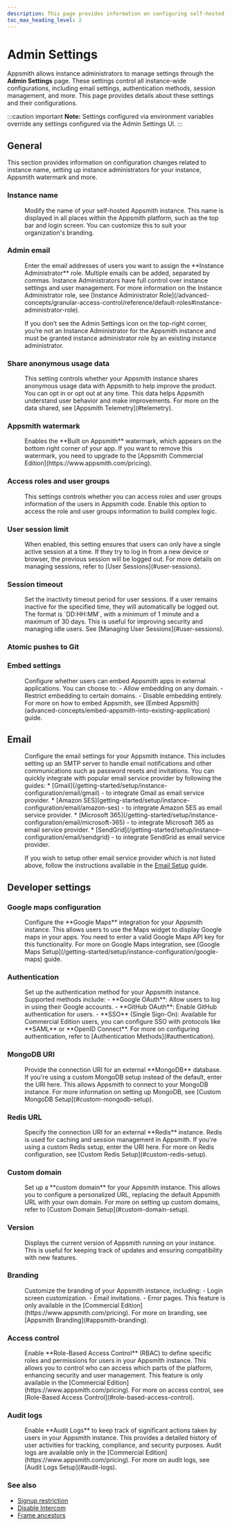 ```yaml
---
description: This page provides information on configuring self-hosted Appsmith instance using Admin settings UI.
toc_max_heading_level: 2
---
```

# Admin Settings

Appsmith allows instance administrators to manage settings through the **Admin Settings** page. These settings control all instance-wide configurations, including email settings, authentication methods, session management, and more. This page provides details about these settings and their configurations. 

:::caution important
 **Note:** Settings configured via environment variables override any settings configured via the Admin Settings UI.
:::

## General

This section provides information on configuration changes related to instance name, setting up instance administrators for your instance, Appsmith watermark and more.

### Instance name

<dd>
Modify the name of your self-hosted Appsmith instance. This name is displayed in all places within the Appsmith platform, such as the top bar and login screen. You can customize this to suit your organization's branding.
</dd>

### Admin email

<dd>
Enter the email addresses of users you want to assign the **Instance Administrator** role. Multiple emails can be added, separated by commas. Instance Administrators have full control over instance settings and user management. For more information on the Instance Administrator role, see [Instance Administrator Role](/advanced-concepts/granular-access-control/reference/default-roles#instance-administrator-role). 

If you don’t see the Admin Settings icon on the top-right corner, you’re not an Instance Administrator for the Appsmith instance and must be granted instance administrator role by an existing instance administrator. 
</dd>

### Share anonymous usage data

<dd>
This setting controls whether your Appsmith instance shares anonymous usage data with Appsmith to help improve the product. You can opt in or opt out at any time. This data helps Appsmith understand user behavior and make improvements.
For more on the data shared, see [Appsmith Telemetry](#telemetry).
</dd>

### Appsmith watermark

<dd>
Enables the **Built on Appsmith** watermark, which appears on the bottom right corner of your app. If you want to remove this watermark, you need to upgrade to the [Appsmith Commercial Edition](https://www.appsmith.com/pricing).
</dd>

### Access roles and user groups 
<dd>
This settings controls whether you can access roles and user groups information of the users in Appsmith code. Enable this option to access the role and user groups information to build complex logic.
</dd> 


### User session limit

<dd>
When enabled, this setting ensures that users can only have a single active session at a time. If they try to log in from a new device or browser, the previous session will be logged out.
For more details on managing sessions, refer to [User Sessions](#user-sessions).
</dd>


### Session timeout

<dd>
Set the inactivity timeout period for user sessions. If a user remains inactive for the specified time, they will automatically be logged out. The format is `DD:HH:MM`, with a minimum of 1 minute and a maximum of 30 days.
This is useful for improving security and managing idle users. See [Managing User Sessions](#user-sessions).
</dd>

### Atomic pushes to Git

<dd></dd>


### Embed settings

<dd>
Configure whether users can embed Appsmith apps in external applications. You can choose to:
- Allow embedding on any domain.
- Restrict embedding to certain domains.
- Disable embedding entirely.
For more on how to embed Appsmith, see [Embed Appsmith](advanced-concepts/embed-appsmith-into-existing-application) guide.
</dd>

## Email

<dd>
Configure the email settings for your Appsmith instance. This includes setting up an SMTP server to handle email notifications and other communications such as password resets and invitations. You can quickly integrate with popular email service provider by following the guides:
  * [Gmail](/getting-started/setup/instance-configuration/email/gmail) - to integrate Gmail as email service provider.
  * [Amazon SES](getting-started/setup/instance-configuration/email/amazon-ses) - to integrate Amazon SES as email service provider.
  * [Microsoft 365](/getting-started/setup/instance-configuration/email/microsoft-365) - to integrate Microsoft 365 as email service provider.
  * [SendGrid](/getting-started/setup/instance-configuration/email/sendgrid) - to integrate SendGrid as email service provider.
  
  If you wish to setup other email service provider which is not listed above, follow the instructions available in the [Email Setup](/getting-started/setup/instance-configuration/email) guide.

</dd>




## Developer settings
<dd>

</dd>

### Google maps configuration

<dd>
Configure the **Google Maps** integration for your Appsmith instance. This allows users to use the Maps widget to display Google maps in your apps. You need to enter a valid Google Maps API key for this functionality. For more on Google Maps integration, see [Google Maps Setup](/getting-started/setup/instance-configuration/google-maps) guide.
</dd>


### Authentication

<dd>
Set up the authentication method for your Appsmith instance. Supported methods include:
- **Google OAuth**: Allow users to log in using their Google accounts.
- **GitHub OAuth**: Enable GitHub authentication for users.
- **SSO** (Single Sign-On): Available for Commercial Edition users, you can configure SSO with protocols like **SAML** or **OpenID Connect**.
For more on configuring authentication, refer to [Authentication Methods](#authentication).
</dd>


### MongoDB URI

<dd>
Provide the connection URI for an external **MongoDB** database. If you're using a custom MongoDB setup instead of the default, enter the URI here. This allows Appsmith to connect to your MongoDB instance.
For more information on setting up MongoDB, see [Custom MongoDB Setup](#custom-mongodb-setup).
</dd>



### Redis URL

<dd>
Specify the connection URI for an external **Redis** instance. Redis is used for caching and session management in Appsmith. If you're using a custom Redis setup, enter the URI here.
For more on Redis configuration, see [Custom Redis Setup](#custom-redis-setup).
</dd>



### Custom domain

<dd>
Set up a **custom domain** for your Appsmith instance. This allows you to configure a personalized URL, replacing the default Appsmith URL with your own domain. 
For more on setting up custom domains, refer to [Custom Domain Setup](#custom-domain-setup).
</dd>



### Version

<dd>
Displays the current version of Appsmith running on your instance. This is useful for keeping track of updates and ensuring compatibility with new features.
</dd>



### Branding

<dd>
Customize the branding of your Appsmith instance, including:
- Login screen customization.
- Email invitations.
- Error pages.
This feature is only available in the [Commercial Edition](https://www.appsmith.com/pricing).
For more on branding, see [Appsmith Branding](#appsmith-branding).
</dd>



### Access control

<dd>
Enable **Role-Based Access Control** (RBAC) to define specific roles and permissions for users in your Appsmith instance. This allows you to control who can access which parts of the platform, enhancing security and user management.
This feature is only available in the [Commercial Edition](https://www.appsmith.com/pricing).
For more on access control, see [Role-Based Access Control](#role-based-access-control).
</dd>



### Audit logs

<dd>
Enable **Audit Logs** to keep track of significant actions taken by users in your Appsmith instance. This provides a detailed history of user activities for tracking, compliance, and security purposes.
Audit logs are available only in the [Commercial Edition](https://www.appsmith.com/pricing).
For more on audit logs, see [Audit Logs Setup](#audit-logs).
</dd>



### See also

- [Signup restriction](/getting-started/setup/instance-configuration/disable-user-signup)
- [Disable Intercom](/getting-started/setup/instance-configuration/disable-intercom)
- [Frame ancestors](/getting-started/setup/instance-configuration/frame-ancestors)